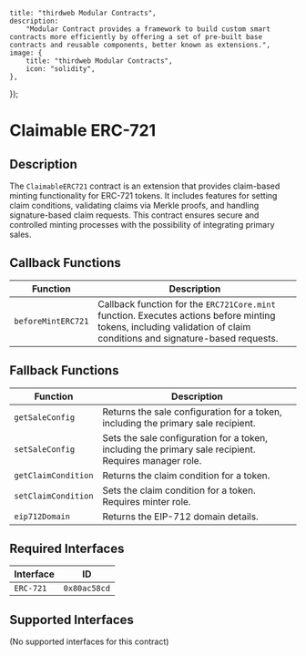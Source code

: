 

    title: "thirdweb Modular Contracts",
    description:
        "Modular Contract provides a framework to build custom smart contracts more efficiently by offering a set of pre-built base contracts and reusable components, better known as extensions.",
    image: {
        title: "thirdweb Modular Contracts",
        icon: "solidity",
    },
});

# Claimable ERC-721

## Description

The `ClaimableERC721` contract is an extension that provides claim-based minting functionality for ERC-721 tokens. It includes features for setting claim conditions, validating claims via Merkle proofs, and handling signature-based claim requests. This contract ensures secure and controlled minting processes with the possibility of integrating primary sales.

## Callback Functions

| Function             | Description                                                                |
|----------------------|----------------------------------------------------------------------------|
| `beforeMintERC721`   | Callback function for the `ERC721Core.mint` function. Executes actions before minting tokens, including validation of claim conditions and signature-based requests. |

## Fallback Functions

| Function                         | Description                                                                             |
|----------------------------------|-----------------------------------------------------------------------------------------|
| `getSaleConfig`                  | Returns the sale configuration for a token, including the primary sale recipient.       |
| `setSaleConfig`                  | Sets the sale configuration for a token, including the primary sale recipient. Requires manager role. |
| `getClaimCondition`              | Returns the claim condition for a token.                                                |
| `setClaimCondition`              | Sets the claim condition for a token. Requires minter role.                             |
| `eip712Domain`                   | Returns the EIP-712 domain details.                                                     |

## Required Interfaces

| Interface  | ID          |
|------------|-------------|
| `ERC-721`  | `0x80ac58cd`|

## Supported Interfaces

(No supported interfaces for this contract)

